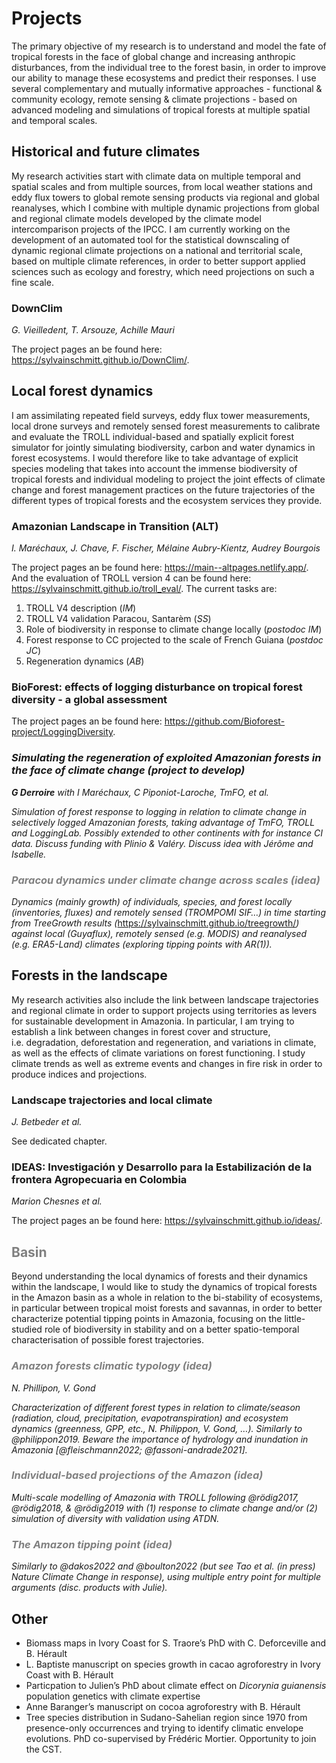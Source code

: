 # Projects {.unnumbered}

The primary objective of my research is to understand and model the fate of tropical forests in the face of global change and increasing anthropic disturbances, from the individual tree to the forest basin, in order to improve our ability to manage these ecosystems and predict their responses. I use several complementary and mutually informative approaches - functional & community ecology, remote sensing & climate projections - based on advanced modeling and simulations of tropical forests at multiple spatial and temporal scales.

## **Historical and future climates**

My research activities start with climate data on multiple temporal and spatial scales and from multiple sources, from local weather stations and eddy flux towers to global remote sensing products via regional and global reanalyses, which I combine with multiple dynamic projections from global and regional climate models developed by the climate model intercomparison projects of the IPCC. I am currently working on the development of an automated tool for the statistical downscaling of dynamic regional climate projections on a national and territorial scale, based on multiple climate references, in order to better support applied sciences such as ecology and forestry, which need projections on such a fine scale.

### DownClim

*G. Vieilledent, T. Arsouze, Achille Mauri*

The project pages an be found here: <https://sylvainschmitt.github.io/DownClim/>.

## Local forest dynamics

I am assimilating repeated field surveys, eddy flux tower measurements, local drone surveys and remotely sensed forest measurements to calibrate and evaluate the TROLL individual-based and spatially explicit forest simulator for jointly simulating biodiversity, carbon and water dynamics in forest ecosystems. I would therefore like to take advantage of explicit species modeling that takes into account the immense biodiversity of tropical forests and individual modeling to project the joint effects of climate change and forest management practices on the future trajectories of the different types of tropical forests and the ecosystem services they provide.

### Amazonian Landscape in Transition (ALT)

*I. Maréchaux, J. Chave, F. Fischer, Mélaine Aubry-Kientz, Audrey Bourgois*

The project pages an be found here: <https://main--altpages.netlify.app/>. And the evaluation of TROLL version 4 can be found here: <https://sylvainschmitt.github.io/troll_eval/>. The current tasks are:

1.  TROLL V4 description (*IM*)
2.  TROLL V4 validation Paracou, Santarèm (*SS*)
3.  Role of biodiversity in response to climate change locally (*postodoc IM*)
4.  Forest response to CC projected to the scale of French Guiana (*postdoc JC*)
5.  Regeneration dynamics (*AB*)

### **BioForest: effects of logging disturbance on tropical forest diversity - a global assessment** 

The project pages an be found here: <https://github.com/Bioforest-project/LoggingDiversity>.

### *Simulating the regeneration of exploited Amazonian forests in the face of climate change (project to develop)*

***G Derroire** with I Maréchaux, C Piponiot-Laroche, TmFO,* *et al.*

*Simulation of forest response to logging in relation to climate change in selectively logged Amazonian forests, taking advantage of TmFO, TROLL and LoggingLab. Possibly extended to other continents with for instance CI data. Discuss funding with Plinio & Valéry. Discuss idea with Jérôme and Isabelle.*

### *Paracou dynamics under climate change across scales (idea)* {style="color: grey"}

*Dynamics (mainly growth) of individuals, species, and forest locally (inventories, fluxes) and remotely sensed (TROMPOMI SIF...) in time starting from TreeGrowth results (*<https://sylvainschmitt.github.io/treegrowth/>*) against local (Guyaflux), remotely sensed (e.g. MODIS) and reanalysed (e.g. ERA5-Land) climates (exploring tipping points with AR(1)).*

## Forests in the landscape

My research activities also include the link between landscape trajectories and regional climate in order to support projects using territories as levers for sustainable development in Amazonia. In particular, I am trying to establish a link between changes in forest cover and structure, i.e. degradation, deforestation and regeneration, and variations in climate, as well as the effects of climate variations on forest functioning. I study climate trends as well as extreme events and changes in fire risk in order to produce indices and projections.

### Landscape trajectories and local climate

*J. Betbeder et al.*

See dedicated chapter.

### IDEAS: Investigación y Desarrollo para la Estabilización de la frontera Agropecuaria en Colombia

*Marion Chesnes et al.*

The project pages an be found here: <https://sylvainschmitt.github.io/ideas/>.

## Basin {style="color: grey"}

Beyond understanding the local dynamics of forests and their dynamics within the landscape, I would like to study the dynamics of tropical forests in the Amazon basin as a whole in relation to the bi-stability of ecosystems, in particular between tropical moist forests and savannas, in order to better characterize potential tipping points in Amazonia, focusing on the little-studied role of biodiversity in stability and on a better spatio-temporal characterisation of possible forest trajectories.

### *Amazon forests climatic typology (idea)* {style="color: grey"}

*N. Phillipon, V. Gond*

*Characterization of different forest types in relation to climate/season (radiation, cloud, precipitation, evapotranspiration) and ecosystem dynamics (greenness, GPP, etc., N. Philippon, V. Gond, ...). Similarly to @philippon2019. Beware the importance of hydrology and inundation in Amazonia [@fleischmann2022; @fassoni-andrade2021].*

### *Individual-based projections of the Amazon (idea)* {style="color: grey"}

*Multi-scale modelling of Amazonia with TROLL following @rödig2017, @rödig2018, & @rödig2019 with (1) response to climate change and/or (2) simulation of diversity with validation using ATDN.*

### *The Amazon tipping point* *(idea)* {style="color: grey"}

*Similarly to @dakos2022 and @boulton2022 (but see Tao et al. (in press) Nature Climate Change in response), using multiple entry point for multiple arguments (disc. products with Julie).*

## Other

-   Biomass maps in Ivory Coast for S. Traore's PhD with C. Deforceville and B. Hérault
-   L. Baptiste manuscript on species growth in cacao agroforestry in Ivory Coast with B. Hérault
-   Particpation to Julien's PhD about climate effect on *Dicorynia guianensis* population genetics with climate expertise
-   Anne Baranger's manuscript on cocoa agroforestry with B. Hérault
-   Tree species distribution in Sudano-Sahelian region since 1970 from presence-only occurrences and trying to identify climatic envelope evolutions. PhD co-supervised by Frédéric Mortier. Opportunity to join the CST.
